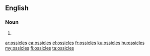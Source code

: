 ==English==

===Noun===
{{head|en|noun plural form}}

# {{plural of|ossicle|lang=en}}

[[ar:ossicles]]
[[ca:ossicles]]
[[el:ossicles]]
[[fr:ossicles]]
[[ku:ossicles]]
[[hu:ossicles]]
[[my:ossicles]]
[[fi:ossicles]]
[[ta:ossicles]]